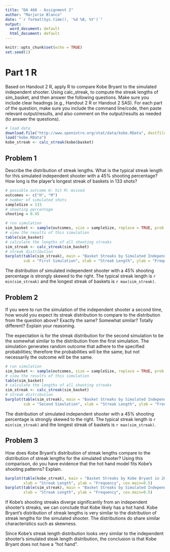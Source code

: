 ```yaml
---
title: "DA 460 - Assignment 2"
author: "Marjorie Blanco"
date: "`r format(Sys.time(), '%d %B, %Y')`"
output:
  word_document: default
  html_document: default
---
```


```r
knitr::opts_chunk$set(echo = TRUE)
set.seed(1)
```

# Part 1 R

Based on Handout 2 R, apply R to compare Kobe Bryant to the simulated independent shooter. Using calc_streak, to compute the streak lengths of sim_basket, and then answer the following questions. Make sure you include clear headings (e.g., Handout 2 R or Handout 2 SAS). For each part of the question, make sure you include the command line/code, then paste relevant output/results, and also comment on the output/results as needed (to answer the questions).

```r
# load data
download.file("http://www.openintro.org/stat/data/kobe.RData", destfile = "kobe.RData")
load("kobe.RData")
kobe_streak <- calc_streak(kobe$basket)
```

## Problem 1

Describe the distribution of streak lengths. What is the typical streak length for this simulated independent shooter with a 45% shooting percentage? How long is the player's longest streak of baskets in 133 shots?

```r
# possible outcome H: hit M: missed
outcomes <- c("H", "M")
# number of simulated shots
sampleSize = 133
# shooting percentage
shooting = 0.45
```

```r
# run simulation
sim_basket <- sample(outcomes, size = sampleSize, replace = TRUE, prob = c(shooting, 1 - shooting))
# view the results of this simulation
table(sim_basket)
# calculate the lengths of all shooting streaks
sim_streak <- calc_streak(sim_basket)
# streak distribution
barplot(table(sim_streak), main = "Basket Streaks by Simulated Independent Shooter with a 45% shooting percentage (133 attempts)",
        sub = "First Simulation", xlab = "Streak Length", ylab = "Frequency", cex.main=0.5)
```

The distribution of simulated independent shooter with a 45% shooting percentage is strongly skewed to the right.  The typical streak length is `r min(sim_streak)` and the longest streak of baskets is `r max(sim_streak)`.

## Problem 2

If you were to run the simulation of the independent shooter a second time, how would you expect its streak distribution to compare to the distribution from the question above? Exactly the same? Somewhat similar? Totally different? Explain your reasoning.

The expectation is for the streak distribution for the second simulation to be the somewhat similar to the distribution from the first simulation. The simulation generates random outcome that adhere to the specified probabilities; therefore the probabilities will be the same, but not necessarily the outcome will be the same.

```r
# run simulation
sim_basket <- sample(outcomes, size = sampleSize, replace = TRUE, prob = c(shooting, 1 - shooting))
# view the results of this simulation
table(sim_basket)
# calculate the lengths of all shooting streaks
sim_streak <- calc_streak(sim_basket)
# streak distribution
barplot(table(sim_streak), main = "Basket Streaks by Simulated Independent Shooter with a 45% shooting percentage (133 attempts)",
        sub = "Second Simulation", xlab = "Streak Length", ylab = "Frequency", cex.main=0.5)
```

The distribution of simulated independent shooter with a 45% shooting percentage is strongly skewed to the right.  The typical streak length is `r min(sim_streak)` and the longest streak of baskets is `r max(sim_streak)`.

## Problem 3

How does Kobe Bryant's distribution of streak lengths compare to the distribution of streak lengths for the simulated shooter? Using this comparison, do you have evidence that the hot hand model fits Kobe's shooting patterns? Explain.

```r
barplot(table(kobe_streak), main = "Basket Streaks by Kobe Bryant in 2009 (133 attempts)",
        xlab = "Streak Length", ylab = "Frequency", cex.main=0.5)
barplot(table(sim_streak), main = "Basket Streaks by Simulated Independent Shooter with a 45% shooting percentage (133 attempts)",
        xlab = "Streak Length", ylab = "Frequency", cex.main=0.5)
```

If Kobe's shooting streaks diverge significantly from an independent shooter's streaks, we can conclude that Kobe likely has a hot hand.  Kobe Bryant's distribution of streak lengths is very similar to the distribution of streak lengths for the simulated shooter.  The distributions do share similar characteristics such as skewness.

Since Kobe's streak length distribution looks very similar to the independent shooter's simulated steak length distribution, the conclusion is that Kobe Bryant does not have a "hot hand".

